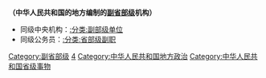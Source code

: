 '''（中华人民共和国的地方编制的[[:分类:副省部级|副省部级]]机构）'''
*同级中央机构：[[:分类:副部级单位|:分类:副部级单位]]
*同级公务员：[[:分类:省部级副职|:分类:省部级副职]]

[[Category:副省部级|Category:副省部级]]
[[Category:单位行政级别|4]]
[[Category:中华人民共和国地方政治|Category:中华人民共和国地方政治]]
[[Category:中华人民共和国省级事物|Category:中华人民共和国省级事物]]